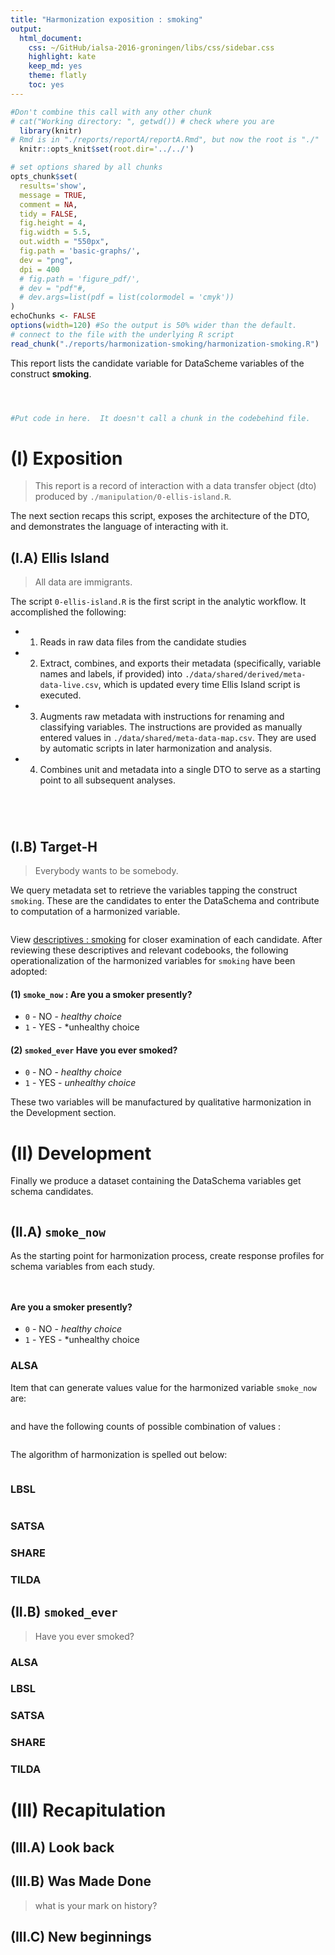 ```yaml
---
title: "Harmonization exposition : smoking"
output:
  html_document:
    css: ~/GitHub/ialsa-2016-groningen/libs/css/sidebar.css
    highlight: kate
    keep_md: yes
    theme: flatly
    toc: yes
---
```


<!-- These two chunks should be added in the beginning of every .Rmd that you want to source an .R script -->
<!--  The 1st mandatory chunck  -->
<!--  Set the working directory to the repository's base directory -->
```r
#Don't combine this call with any other chunk 
# cat("Working directory: ", getwd()) # check where you are
  library(knitr)
# Rmd is in "./reports/reportA/reportA.Rmd", but now the root is "./"
  knitr::opts_knit$set(root.dir='../../') 
```

<!--  The 2nd mandatory chunck  -->
<!-- Set the report-wide options, and point to the external code file. -->
```r
# set options shared by all chunks
opts_chunk$set(
  results='show', 
  message = TRUE,
  comment = NA, 
  tidy = FALSE,
  fig.height = 4, 
  fig.width = 5.5, 
  out.width = "550px",
  fig.path = 'basic-graphs/',     
  dev = "png",
  dpi = 400
  # fig.path = 'figure_pdf/',     
  # dev = "pdf"#,
  # dev.args=list(pdf = list(colormodel = 'cmyk'))
)
echoChunks <- FALSE
options(width=120) #So the output is 50% wider than the default.
# connect to the file with the underlying R script  
read_chunk("./reports/harmonization-smoking/harmonization-smoking.R") 
```

This report lists the candidate variable for DataScheme variables of the construct **smoking**.

<!-- Load 'sourced' R files.  Suppress the output when loading packages. --> 
```r
```


<!-- Load the sources.  Suppress the output when loading sources. --> 
```r
```


<!-- Load any Global functions and variables declared in the R file.  Suppress the output. --> 
```r
```

<!-- Declare any global functions specific to a Rmd output.  Suppress the output. --> 
```r
#Put code in here.  It doesn't call a chunk in the codebehind file.
```
# (I) Exposition

> This report is a record of interaction with a data transfer object (dto) produced by `./manipulation/0-ellis-island.R`. 

The next section recaps this script, exposes the architecture of the DTO, and demonstrates the language of interacting with it.   

## (I.A) Ellis Island

> All data are immigrants.

The script `0-ellis-island.R` is the first script in the analytic workflow. It accomplished the following: 

- (1) Reads in raw data files from the candidate studies   
- (2) Extract, combines, and exports their metadata (specifically, variable names and labels, if provided) into `./data/shared/derived/meta-data-live.csv`, which is updated every time Ellis Island script is executed.   
- (3) Augments raw metadata with instructions for renaming and classifying variables. The instructions are provided as manually entered values in `./data/shared/meta-data-map.csv`. They are used by automatic scripts in later harmonization and analysis.  
- (4) Combines unit and metadata into a single DTO to serve as a starting point to all subsequent analyses.   

<!-- Load the datasets.   -->
```r
```

<!-- Inspect the datasets.   -->
```r
```

<!-- Tweak the datasets.   -->
```r
```

<!-- Basic table view.   -->
```r
```


## (I.B) Target-H

> Everybody wants to be somebody.

We query metadata set to retrieve the variables tapping the construct `smoking`. These are the candidates to enter the DataSchema and contribute to computation of a harmonized variable. 

```r
```

View [descriptives : smoking](/harmonization-smoking-basic-graphs.md) for closer examination of each candidate.  After reviewing  these descriptives and relevant codebooks, the following operationalization of the harmonized variables for `smoking` have been adopted:

#### (1) `smoke_now` :  **Are you a smoker presently?**  
  - `0` - NO - *healthy choice*  
  - `1` - YES - *unhealthy choice     
  
#### (2) `smoked_ever` **Have you ever smoked?**  
  - `0` - NO - *healthy choice*  
  - `1` - YES - *unhealthy choice*  

These two variables will be manufactured by qualitative harmonization in the Development section. 
 
# (II) Development





Finally we produce a dataset containing the DataSchema variables get schema candidates. 
```r
```

## (II.A) `smoke_now`

As the starting point for harmonization process, create response profiles for schema variables from each study. 

```r
```  

```r
```  
  
####  **Are you a smoker presently?**  
  - `0` - NO - *healthy choice*  
  - `1` - YES - *unhealthy choice   

### ALSA

Item that can generate values value for the harmonized variable `smoke_now`  are:
```r
```
and have the following counts of possible combination of values :
```r
```

The algorithm of harmonization is spelled out below: 
```r
```


### LBSL
```r
```
### SATSA
### SHARE
### TILDA

## (II.B) `smoked_ever`

> Have you ever smoked?

### ALSA
### LBSL
### SATSA
### SHARE
### TILDA




# (III) Recapitulation

## (III.A) Look back

## (III.B) Was Made Done

> what is your mark on history? 

## (III.C) New beginnings





